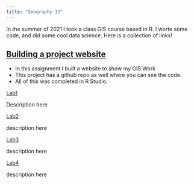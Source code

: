 ```yaml
---
title: "Geography 13"
---
```


In the summer of 2021 I took a class GIS course based in R. I worte some code, and did some cool data science. Here is a collection of links! 
   
   
 
## [Building a project website]() <i class="fa fa-laptop fa-0.5x" style="color:maroon;"></i> 

- In this assignment I built a website to show my GIS Work 
- This project has a github repo as well where you can see the code.
- All of this was completed in R Studio. 

[Lab1](lab-02.rmd)

Description here

[Lab2](lab-03 copy.rmd)

description here

[Lab3](link)

description here

[Lab4](link)

description here
